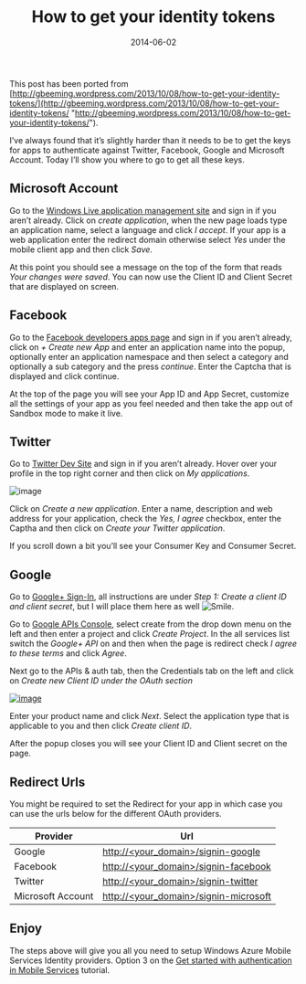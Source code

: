 ﻿---
title: 'How to get your identity tokens'
date: 2014-06-02
tags: ['Azure', 'Microsoft Account', 'Facebook', 'Old Blog Posts', 'Google', 'OAuth', 'Twitter']
draft: false
summary: 'This post has been ported from http://gbeeming.wordpress.com/2013/10/08/how-to-get-your-identity-tokens/.'
---


This post has been ported from [http://gbeeming.wordpress.com/2013/10/08/how-to-get-your-identity-tokens/](http://gbeeming.wordpress.com/2013/10/08/how-to-get-your-identity-tokens/ "http://gbeeming.wordpress.com/2013/10/08/how-to-get-your-identity-tokens/").
 
I’ve always found that it’s slightly harder than it needs to be to get the keys for apps to authenticate against Twitter, Facebook, Google and Microsoft Account. Today I’ll show you where to go to get all these keys.
 
## Microsoft Account
 
Go to the [Windows Live application management site](https://account.live.com/developers/applications/index) and sign in if you aren’t already. Click on *create application*, when the new page loads type an application name, select a language and click *I accept*. If your app is a web application enter the redirect domain otherwise select *Yes* under the mobile client app and then click *Save*.  

At this point you should see a message on the top of the form that reads *Your changes were saved*. You can now use the Client ID and Client Secret that are displayed on screen.  

## Facebook
 
Go to the [Facebook developers apps page](https://developers.facebook.com/apps) and sign in if you aren’t already, click on *+ Create new App* and enter an application name into the popup, optionally enter an application namespace and then select a category and optionally a sub category and the press *continue*. Enter the Captcha that is displayed and click continue.  

At the top of the page you will see your App ID and App Secret, customize all the settings of your app as you feel needed and then take the app out of Sandbox mode to make it live.  

## Twitter
 
Go to [Twitter Dev Site](https://dev.twitter.com/) and sign in if you aren’t already. Hover over your profile in the top right corner and then click on *My applications*.  

![image](http://gbeeming.files.wordpress.com/2013/10/image_thumb2.png?w=170&amp;h=158)  

Click on *Create a new application*. Enter a name, description and web address for your application, check the *Yes, I agree* checkbox, enter the Captha and then click on *Create your Twitter application*.  

If you scroll down a bit you’ll see your Consumer Key and Consumer Secret.  

## Google
 
Go to [Google+ Sign-In](https://developers.google.com/+/web/signin/), all instructions are under *Step 1: Create a client ID and client secret*, but I will place them here as well ![Smile](http://gbeeming.files.wordpress.com/2013/10/wlemoticon-smile1.png?w=800).  

Go to [Google APIs Console](https://developers.google.com/console), select create from the drop down menu on the left and then enter a project and click *Create Project*. In the all services list switch the *Google+ API* on and then when the page is redirect check *I agree to these terms* and click *Agree*.  

Next go to the APIs & auth tab, then the Credentials tab on the left and click on *Create new Client ID under the OAuth section*  

[![image](https://gordonbeeming.com/blog/binaries/stream/image-jpg/image/1000/0/0c9714bf2e0467e3a1945f678e2441ba675dcd62/da8bf766-332e-42f5-95a5-836e84c9d59d.png "image")](https://gordonbeeming.com/blog/binaries/stream/image-jpg/image/1000/0/990b4f53d128f90e29544518bcba63455d578611/e560b0df-59b1-4256-b959-1c5d76720ab3.png)  

Enter your product name and click *Next*. Select the application type that is applicable to you and then click *Create client ID*.  

After the popup closes you will see your Client ID and Client secret on the page.  

## Redirect Urls
 
You might be required to set the Redirect for your app in which case you can use the urls below for the different OAuth providers.

| **Provider** | **Url** |
| --- | --- |
| Google | [http://&lt;your_domain&gt;/signin-google](http://&lt;your_domain&gt;/signin-google) |
| Facebook | [http://&lt;your_domain&gt;/signin-facebook](http://&lt;your_domain&gt;/signin-facebook) |
| Twitter | [http://&lt;your_domain&gt;/signin-twitter](http://&lt;your_domain&gt;/signin-twitter) |
| Microsoft Account | [http://&lt;your_domain&gt;/signin-microsoft](http://&lt;your_domain&gt;/signin-microsoft "http://&lt;your_domain&gt;/signin-microsoft") |

## Enjoy
 
The steps above will give you all you need to setup Windows Azure Mobile Services Identity providers. Option 3 on the [Get started with authentication in Mobile Services](http://www.windowsazure.com/en-us/develop/mobile/tutorials/get-started-with-users-dotnet/) tutorial.

